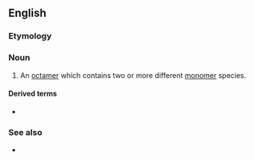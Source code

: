 ==English==

===Etymology===
{{prefix|en|hetero|octamer}}

===Noun===
{{en-noun}}

# {{lb|en|chemistry|biochemistry}} An [[octamer]] which contains two or more different [[monomer]] species.

====Derived terms====
* {{l|en|heterooctameric}}

===See also===
* {{l|en|homooctamer}}